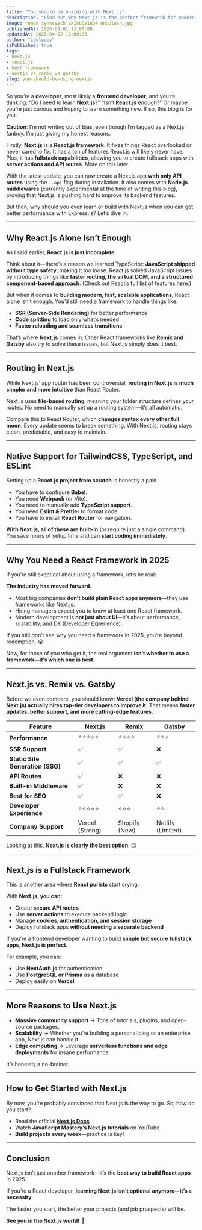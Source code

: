 ```yaml
---
title: "You should be building with Next.js"
description: "Find out why Next.js is the perfect framework for modern web development."
image: roman-synkevych-vXInUOv1n84-unsplash.jpg
publishedAt: 2025-04-01 13:00:00
updatedAt: 2025-04-02 13:00:00
author: "idolodev"
isPublished: true
tags: 
- next.js
- react.js
- best framework 
- nextjs vs remix vs gatsby
slug: you-should-be-using-nextjs
---
```


So you’re a **developer**, most likely a **frontend developer**, and you’re thinking: “Do I need to learn **Next.js**?” “Isn’t **React.js** enough?” Or maybe you’re just curious and hoping to learn something new. If so, this blog is for you.

**Caution**: I’m not writing out of bias, even though I’m tagged as a Next.js fanboy. I’m just giving my honest reasons.  

Firstly, **Next.js** is a **React.js framework**. It fixes things React overlooked or never cared to fix. It has a ton of features React.js will likely never have. Plus, it has **fullstack capabilities**, allowing you to create fullstack apps with **server actions and API routes**. More on this later.  

With the latest update, you can now create a Next.js app **with only API routes** using the `--api` flag during installation. It also comes with **Node.js middlewares** (currently experimental at the time of writing this blog), proving that Next.js is pushing hard to improve its backend features.  

But then, why should you even learn or build with Next.js when you can get better performance with Express.js? Let’s dive in.  

---

## Why React.js Alone Isn’t Enough  

As I said earlier, **React.js is just incomplete**.  

Think about it—there’s a reason we learned TypeScript: **JavaScript shipped without type safety**, making it too loose. React.js solved JavaScript issues by introducing things like **faster routing, the virtual DOM, and a structured component-based approach**. (Check out React’s full list of features [here](https://react.dev).)  

But when it comes to **building modern, fast, scalable applications**, React alone isn’t enough. You’d still need a framework to handle things like:  

- **SSR (Server-Side Rendering)** for better performance  
- **Code splitting** to load only what’s needed  
- **Faster reloading and seamless transitions**  

That’s where **Next.js** comes in. Other React frameworks like **Remix and Gatsby** also try to solve these issues, but Next.js simply does it best.  

---

## Routing in Next.js  

While Next.js’ app router has been controversial, **routing in Next.js is much simpler and more intuitive** than React Router.  

Next.js uses **file-based routing**, meaning your folder structure defines your routes. No need to manually set up a routing system—it’s all automatic.  

Compare this to React Router, which **changes syntax every other full moon**. Every update seems to break something. With Next.js, routing stays clean, predictable, and easy to maintain.  

---

## Native Support for TailwindCSS, TypeScript, and ESLint  

Setting up a **React.js project from scratch** is honestly a pain.  

- You have to configure **Babel**.  
- You need **Webpack** (or Vite).  
- You need to manually add **TypeScript support**.  
- You need **Eslint & Prettier** to format code.  
- You have to install **React Router** for navigation.  

**With Next.js, all of these are built-in** (or require just a single command). You save hours of setup time and can **start coding immediately**.  

---

## Why You Need a React Framework in 2025  

If you’re still skeptical about using a framework, let’s be real:  

**The industry has moved forward.**  

- Most big companies **don’t build plain React apps anymore**—they use frameworks like Next.js.  
- Hiring managers expect you to know at least one React framework.  
- Modern development is **not just about UI**—it’s about performance, scalability, and DX (Developer Experience).  

If you still don’t see why you need a framework in 2025, you’re beyond redemption. 😭  

Now, for those of you who get it, the real argument **isn’t whether to use a framework—it’s which one is best**.  

---

## Next.js vs. Remix vs. Gatsby  

Before we even compare, you should know: **Vercel (the company behind Next.js) actually hires top-tier developers to improve it**. That means **faster updates, better support, and more cutting-edge features**.  

| Feature           | Next.js | Remix | Gatsby |
|------------------|--------|-------|--------|
| **Performance** | ⭐⭐⭐⭐⭐ | ⭐⭐⭐⭐ | ⭐⭐⭐ |
| **SSR Support** | ✅ | ✅ | ❌ |
| **Static Site Generation (SSG)** | ✅ | ✅ | ✅ |
| **API Routes** | ✅ | ❌ | ❌ |
| **Built-in Middleware** | ✅ | ❌ | ❌ |
| **Best for SEO** | ✅ | ✅ | ❌ |
| **Developer Experience** | ⭐⭐⭐⭐⭐ | ⭐⭐⭐ | ⭐⭐ |
| **Company Support** | Vercel (Strong) | Shopify (New) | Netlify (Limited) |

Looking at this, **Next.js is clearly the best option**. 😏  

---

## Next.js is a Fullstack Framework  

This is another area where **React purists** start crying.  

With **Next.js, you can:**
- Create **secure API routes**  
- Use **server actions** to execute backend logic  
- Manage **cookies, authentication, and session storage**  
- Deploy fullstack apps **without needing a separate backend**  

If you’re a frontend developer wanting to build **simple but secure fullstack apps**, **Next.js is perfect**.  

For example, you can:  
- Use **NextAuth.js** for authentication  
- Use **PostgreSQL or Prisma** as a database  
- Deploy easily on **Vercel**  

---

## More Reasons to Use Next.js  

- **Massive community support** → Tons of tutorials, plugins, and open-source packages.  
- **Scalability** → Whether you’re building a personal blog or an enterprise app, Next.js can handle it.  
- **Edge computing** → Leverage **serverless functions and edge deployments** for insane performance.  

It’s honestly a no-brainer.  

---

## How to Get Started with Next.js  

By now, you’re probably convinced that Next.js is the way to go. So, how do you start?  

- Read the official **[Next.js Docs](https://nextjs.org/docs)**  
- Watch **JavaScript Mastery’s Next.js tutorials** on YouTube  
- **Build projects every week**—practice is key!  

---

## Conclusion  

Next.js isn’t just another framework—it’s the **best way to build React apps** in 2025.  

If you’re a React developer, **learning Next.js isn’t optional anymore—it’s a necessity**.  

The faster you start, the better your projects (and job prospects) will be.  

**See you in the Next.js world!** 🚀  
